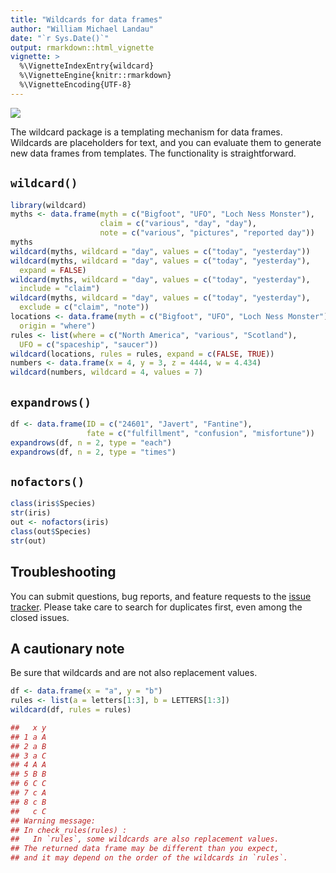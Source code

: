 ```yaml
---
title: "Wildcards for data frames"
author: "William Michael Landau"
date: "`r Sys.Date()`"
output: rmarkdown::html_vignette
vignette: >
  %\VignetteIndexEntry{wildcard}
  %\VignetteEngine{knitr::rmarkdown}
  %\VignetteEncoding{UTF-8}
---
```


![](logo-vignette.png)

The wildcard package is a templating mechanism for data frames. Wildcards are placeholders for text, and you can evaluate them to generate new data frames from templates. The functionality is straightforward.

## `wildcard()`

```r
library(wildcard)
myths <- data.frame(myth = c("Bigfoot", "UFO", "Loch Ness Monster"), 
                    claim = c("various", "day", "day"), 
                    note = c("various", "pictures", "reported day"))
myths
wildcard(myths, wildcard = "day", values = c("today", "yesterday"))
wildcard(myths, wildcard = "day", values = c("today", "yesterday"),
  expand = FALSE)
wildcard(myths, wildcard = "day", values = c("today", "yesterday"),
  include = "claim")
wildcard(myths, wildcard = "day", values = c("today", "yesterday"),
  exclude = c("claim", "note"))
locations <- data.frame(myth = c("Bigfoot", "UFO", "Loch Ness Monster"),
  origin = "where")
rules <- list(where = c("North America", "various", "Scotland"),
  UFO = c("spaceship", "saucer"))
wildcard(locations, rules = rules, expand = c(FALSE, TRUE))
numbers <- data.frame(x = 4, y = 3, z = 4444, w = 4.434)
wildcard(numbers, wildcard = 4, values = 7)
```

## `expandrows()`

```r
df <- data.frame(ID = c("24601", "Javert", "Fantine"), 
                 fate = c("fulfillment", "confusion", "misfortune"))
expandrows(df, n = 2, type = "each")
expandrows(df, n = 2, type = "times")
```

## `nofactors()`

```r
class(iris$Species)
str(iris)
out <- nofactors(iris)
class(out$Species)
str(out)
```

## Troubleshooting

You can submit questions, bug reports, and feature requests to the [issue tracker](https://github.com/wlandau/wildcard/issues). Please take care to search for duplicates first, even among the closed issues.

## A cautionary note

Be sure that wildcards and are not also replacement values.

```r
df <- data.frame(x = "a", y = "b")
rules <- list(a = letters[1:3], b = LETTERS[1:3])
wildcard(df, rules = rules)
```

```r
##   x y
## 1 a A
## 2 a B
## 3 a C
## 4 A A
## 5 B B
## 6 C C
## 7 c A
## 8 c B
##   c C
## Warning message:
## In check_rules(rules) :
##   In `rules`, some wildcards are also replacement values.
## The returned data frame may be different than you expect,
## and it may depend on the order of the wildcards in `rules`.
```
